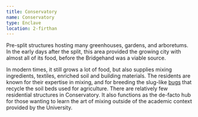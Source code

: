 ```yaml
---
title: Conservatory
name: Conservatory
type: Enclave
location: 2-firthan
---
```

Pre-split structures hosting many greenhouses, gardens, and arboretums. In the
early days after the split, this area provided the growing city with almost all
of its food, before the Bridgehand was a viable source. 

In modern times, it still grows a lot of food, but also supplies mixing
ingredients, textiles, enriched soil and building materials. The residents are
known for their expertise in mixing, and for breeding the slug-like
[bugs](lore:bugs) that recycle the soil beds used for agriculture. There are
relatively few residential structures in Conservatory. It also functions as the
de-facto hub for those wanting to learn the art of mixing outside of the
academic context provided by the University.
